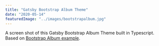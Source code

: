 ```yaml
---
title: "Gatsby Bootstrap Album Theme"
date: "2020-05-14"
featuredImage: "../images/bootstrapalbum.jpg"
---
```

A screen shot of this Gatsby Bootstrap Album Theme built in Typescript. Based on [Bootstrap Album example](https://getbootstrap.com/docs/4.4/examples/album/). 